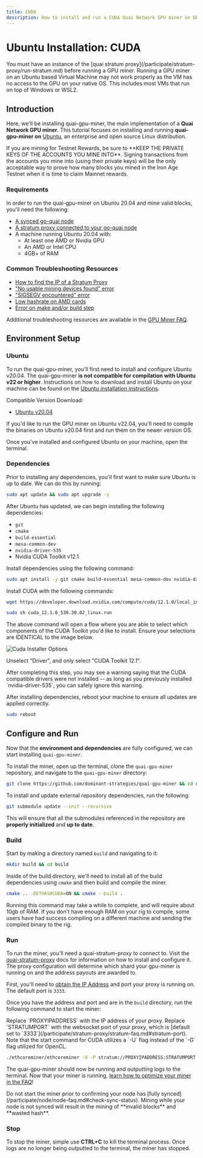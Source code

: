```yaml
---
title: CUDA
description: How to install and run a CUDA Quai Network GPU miner on Ubuntu.
---
```


# Ubuntu Installation: CUDA

<Warning>
	You must have an instance of the [quai stratum proxy](/participate/stratum-proxy/run-stratum.md) before running a GPU miner.
</Warning>

<Warning>
	Running a GPU miner on an Ubuntu based Virtual Machine may not work properly as the VM has no access to the GPU on your native OS. This
	includes most VMs that run on top of Windows or WSL2.
</Warning>

## Introduction

Here, we'll be installing quai-gpu-miner, the main implementation of a **Quai Network GPU miner**. This tutorial focuses on installing and running **quai-gpu-miner on** [Ubuntu](https://ubuntu.com/), an enterprise and open source Linux distribution.

<Warning>
	If you are mining for Testnet Rewards, be sure to **KEEP THE PRIVATE KEYS OF THE ACCOUNTS YOU MINE INTO**. Signing transactions from the
	accounts you mine into (using their private keys) will be the only acceptable way to prove how many blocks you mined in the Iron Age
	Testnet when it is time to claim Mainnet rewards.
</Warning>

### Requirements

In order to run the quai-gpu-miner on Ubuntu 20.04 and mine valid blocks, you'll need the following:

- [A synced go-quai node](/participate/node/run-a-node.md)
- [A stratum proxy connected to your go-quai node](/participate/stratum-proxy/run-stratum.md)
- A machine running Ubuntu 20.04 with:
  - At least one AMD or Nvidia GPU
  - An AMD or Intel CPU
  - 4GB+ of RAM

### Common Troubleshooting Resources

- [How to find the IP of a Stratum Proxy](/participate/stratum-proxy/stratum-faq.md#stratum-ip-address)
- ["No usable mining devices found" error](/participate/mining/gpu-miner/gpu-miner-faq.md#no-opencl-platforms-found--no-usable-mining-devices)
- ["SIGSEGV encountered" error](/participate/mining/gpu-miner/gpu-miner-faq.md#sigsegv)
- [Low hashrate on AMD cards](/participate/mining/gpu-miner/gpu-miner-faq.md#amd-low-hashrate)
- [Error on make and/or build step](/participate/mining/gpu-miner/gpu-miner-faq.md#error-on-make-andor-build)

Additional troubleshooting resources are available in the [GPU Miner FAQ](/participate/mining/gpu-miner/gpu-miner-faq.md).

## Environment Setup

### Ubuntu

To run the quai-gpu-miner, you'll first need to install and configure Ubuntu v20.04. The quai-gpu-miner **is not compatible for compilation with Ubuntu v22 or higher**. Instructions on how to download and install Ubuntu on your machine can be found on the [Ubuntu installation instructions](https://ubuntu.com/tutorials/install-ubuntu-desktop#1-overview).

Compatible Version Download:

- [Ubuntu v20.04](https://releases.ubuntu.com/20.04/)

<Warning>
	If you'd like to run the GPU miner on Ubuntu v22.04, you'll need to compile the binaries on Ubuntu v20.04 first and run them on the newer
	version OS.
</Warning>

Once you've installed and configured Ubuntu on your machine, open the terminal.

### Dependencies

Prior to installing any dependencies, you'll first want to make sure Ubuntu is up to date. We can do this by running:

```bash
sudo apt update && sudo apt upgrade -y
```

After Ubuntu has updated, we can begin installing the following dependencies:

- `git`
- `cmake`
- `build-essential`
- `mesa-common-dev`
- `nvidia-driver-535`
- Nvidia CUDA Toolkit v12.1

Install dependencies using the following command:

```bash
sudo apt install -y git cmake build-essential mesa-common-dev nvidia-driver-535
```

Install CUDA with the following commands:

```bash
wget https://developer.download.nvidia.com/compute/cuda/12.1.0/local_installers/cuda_12.1.0_530.30.02_linux.run
```

```bash
sudo sh cuda_12.1.0_530.30.02_linux.run
```

The above command will open a flow where you are able to select which components of the CUDA Toolkit you'd like to install. Ensure your selections are IDENTICAL to the image below.

![Cuda Installer Options](/images/CUDAINSTALLEROPTIONS.jpeg)

Unselect "Driver", and only select "CUDA Toolkit 12.1".

<Note>
	After completing this step, you may see a warning saying that the CUDA compatible drivers were not installed -- as long as you previously
	installed `nvidia-driver-535`, you can safely ignore this warning.
</Note>

After installing dependencies, reboot your machine to ensure all updates are applied correctly.

```bash
sudo reboot
```

## Configure and Run

Now that the **environment and dependencies** are fully configured, we can start installing `quai-gpu-miner`.

To install the miner, open up the terminal, clone the `quai-gpu-miner` repository, and navigate to the `quai-gpu-miner` directory:

```bash
git clone https://github.com/dominant-strategies/quai-gpu-miner && cd quai-gpu-miner
```

To install and update external repository dependencies, run the following:

```bash
git submodule update --init --recursive
```

This will ensure that all the submodules referenced in the repository are **properly initialized** and **up to date**.

### Build

Start by making a directory named `build` and navigating to it:

```bash
mkdir build && cd build
```

Inside of the build directory, we'll need to install all of the build dependencies using `cmake` and then build and compile the miner.

```bash
cmake .. -DETHASHCUDA=ON && cmake --build .
```

<Warning>
	Running this command may take a while to complete, and will require about 10gb of RAM. If you don't have enough RAM on your rig to
	compile, some users have had success compiling on a different machine and sending the compiled binary to the rig.
</Warning>

### Run

To run the miner, you'll need a quai-stratum-proxy to connect to. Visit the [quai-stratum-proxy](/participate/stratum-proxy/run-stratum.md) docs for information on how to install and configure it. The proxy configuration will determine which shard your gpu-miner is running on and the address payouts are awarded to.

First, you'll need to [obtain the IP Address](/participate/stratum-proxy/stratum-faq.md#stratum-ip-address) and port your proxy is running on. The default port is `3333`.

Once you have the address and port and are in the `build` directory, run the following command to start the miner:

<Note>
	Replace `PROXYIPADDRESS` with the IP address of your proxy. Replace `STRATUMPORT` with the websocket port of your proxy, which is [default
	set to `3333`](/participate/stratum-proxy/stratum-faq.md#stratum-port). Note that the start command for CUDA utilizes a `-U` flag instead
	of the `-G` flag utilized for OpenCL.
</Note>

```bash
./ethcoreminer/ethcoreminer -U -P stratum://PROXYIPADDRESS:STRATUMPORT
```

The quai-gpu-miner should now be running and outputting logs to the terminal. Now that your miner is running, [learn how to optimize your miner in the FAQ](/participate/mining/gpu-miner/gpu-miner-faq.md#optimization)!

<Warning>
	Do not start the miner prior to confirming your node has [fully synced](/participate/node/node-faq.md#check-sync-status). Mining while
	your node is not synced will result in the mining of **invalid blocks** and **wasted hash**.
</Warning>

### Stop

To stop the miner, simple use **CTRL+C** to kill the terminal process. Once logs are no longer being outputted to the terminal, the miner has stopped.
